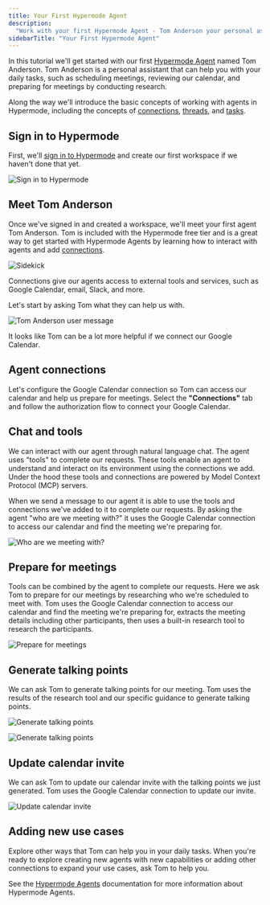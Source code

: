 ```yaml
---
title: Your First Hypermode Agent
description:
  "Work with your first Hypermode Agent - Tom Anderson your personal assistant"
sidebarTitle: "Your First Hypermode Agent"
---
```


In this tutorial we'll get started with our first
[Hypermode Agent](/agents/introduction) named Tom Anderson. Tom Anderson is a
personal assistant that can help you with your daily tasks, such as scheduling
meetings, reviewing our calendar, and preparing for meetings by conducting
research.

Along the way we'll introduce the basic concepts of working with agents in
Hypermode, including the concepts of [connections](/agents/connections),
[threads](/agents/work), and [tasks](/agents/tasks).

## Sign in to Hypermode

First, we'll [sign in to Hypermode](https://hypermode.com/login) and create our
first workspace if we haven't done that yet.

![Sign in to Hypermode](/images/tutorials/first-hypermode-agent/login.png)

## Meet Tom Anderson

Once we've signed in and created a workspace, we'll meet your first agent Tom
Anderson. Tom is included with the Hypermode free tier and is a great way to get
started with Hypermode Agents by learning how to interact with agents and add
[connections](/agents/connections).

![Sidekick](/images/tutorials/first-hypermode-agent/tom-anderson.png)

Connections give our agents access to external tools and services, such as
Google Calendar, email, Slack, and more.

Let's start by asking Tom what they can help us with.

![Tom Anderson user message](/images/tutorials/first-hypermode-agent/tom-message.png)

It looks like Tom can be a lot more helpful if we connect our Google Calendar.

## Agent connections

Let's configure the Google Calendar connection so Tom can access our calendar
and help us prepare for meetings. Select the **"Connections"** tab and follow
the authorization flow to connect your Google Calendar.

## Chat and tools

We can interact with our agent through natural language chat. The agent uses
"tools" to complete our requests. These tools enable an agent to understand and
interact on its environment using the connections we add. Under the hood these
tools and connections are powered by Model Context Protocol (MCP) servers.

When we send a message to our agent it is able to use the tools and connections
we've added to it to complete our requests. By asking the agent "who are we
meeting with?" it uses the Google Calendar connection to access our calendar and
find the meeting we're preparing for.

![Who are we meeting with?](/images/tutorials/first-hypermode-agent/who-meetings.png)

## Prepare for meetings

Tools can be combined by the agent to complete our requests. Here we ask Tom to
prepare for our meetings by researching who we're scheduled to meet with. Tom
uses the Google Calendar connection to access our calendar and find the meeting
we're preparing for, extracts the meeting details including other participants,
then uses a built-in research tool to research the participants.

![Prepare for meetings](/images/tutorials/first-hypermode-agent/prepare-for-meetings.png)

## Generate talking points

We can ask Tom to generate talking points for our meeting. Tom uses the results
of the research tool and our specific guidance to generate talking points.

![Generate talking points](/images/tutorials/first-hypermode-agent/talking-points-1.png)

![Generate talking points](/images/tutorials/first-hypermode-agent/talking-points.png)

## Update calendar invite

We can ask Tom to update our calendar invite with the talking points we just
generated. Tom uses the Google Calendar connection to update our invite.

![Update calendar invite](/images/tutorials/first-hypermode-agent/save-to-calendar.png)

## Adding new use cases

Explore other ways that Tom can help you in your daily tasks. When you're ready
to explore creating new agents with new capabilities or adding other connections
to expand your use cases, ask Tom to help you.

See the [Hypermode Agents](/agents/introduction) documentation for more
information about Hypermode Agents.
